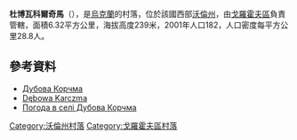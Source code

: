 {{coord|50|33|9|N|25|7|12|E|scale:30000|display=title}}

'''杜博瓦科爾奇馬'''（{{lang-uk|Дубова Корчма}}），是[[烏克蘭|烏克蘭]]的村落，位於該國西部[[沃倫州|沃倫州]]，由[[戈羅霍夫區|戈羅霍夫區]]負責管轄，面積6.32平方公里，海拔高度239米，2001年人口182，人口密度每平方公里28.8人。

==參考資料==
* [http://w1.c1.rada.gov.ua/pls/z7503/A005?rdat1=31.03.2014&rf7571=4879 Дубова Корчма] {{Wayback|url=http://w1.c1.rada.gov.ua/pls/z7503/A005?rdat1=31.03.2014&rf7571=4879 |date=20201127033909 }}
* [http://wolyn.ovh.org/opisy/debowa_karczma-07.html Dębowa Karczma] {{Wayback|url=http://wolyn.ovh.org/opisy/debowa_karczma-07.html |date=20160810192259 }}
* [http://weather.in.ua/ua/volynskaja/7417 Погода в селі Дубова Корчма] {{Wayback|url=http://weather.in.ua/ua/volynskaja/7417 |date=20111219110009 }}

[[Category:沃倫州村落|Category:沃倫州村落]]
[[Category:戈羅霍夫區村落|Category:戈羅霍夫區村落]]


{{Volyn-geo-stub}}